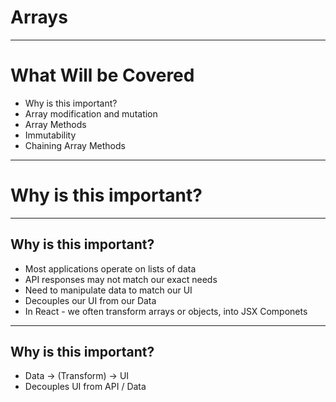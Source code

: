 

# Arrays


---

# What Will be Covered 

* Why is this important?
* Array modification and mutation
* Array Methods 
* Immutability
* Chaining Array Methods 

---


# Why is this important?

---

## Why is this important?

* Most applications operate on lists of data 
* API responses may not match our exact needs
* Need to manipulate data to match our UI
* Decouples our UI from our Data
* In React - we often transform arrays or objects, into JSX Componets 

---

## Why is this important?

* Data -> (Transform) -> UI 
* Decouples UI from API / Data
